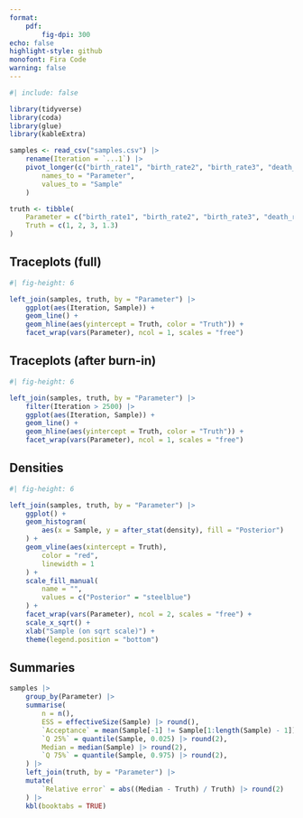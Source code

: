 ```yaml
---
format:
    pdf:
        fig-dpi: 300
echo: false
highlight-style: github
monofont: Fira Code
warning: false
---
```


```r
#| include: false

library(tidyverse)
library(coda)
library(glue)
library(kableExtra)

samples <- read_csv("samples.csv") |>
    rename(Iteration = `...1`) |>
    pivot_longer(c("birth_rate1", "birth_rate2", "birth_rate3", "death_rate"),
        names_to = "Parameter",
        values_to = "Sample"
    )

truth <- tibble(
    Parameter = c("birth_rate1", "birth_rate2", "birth_rate3", "death_rate"),
    Truth = c(1, 2, 3, 1.3)
)
```

## Traceplots (full)

```r
#| fig-height: 6

left_join(samples, truth, by = "Parameter") |>
    ggplot(aes(Iteration, Sample)) +
    geom_line() +
    geom_hline(aes(yintercept = Truth, color = "Truth")) +
    facet_wrap(vars(Parameter), ncol = 1, scales = "free")
```

## Traceplots (after burn-in)

```r
#| fig-height: 6

left_join(samples, truth, by = "Parameter") |>
    filter(Iteration > 2500) |>
    ggplot(aes(Iteration, Sample)) +
    geom_line() +
    geom_hline(aes(yintercept = Truth, color = "Truth")) +
    facet_wrap(vars(Parameter), ncol = 1, scales = "free")
```

\pagebreak

## Densities

```r
#| fig-height: 6

left_join(samples, truth, by = "Parameter") |>
    ggplot() +
    geom_histogram(
        aes(x = Sample, y = after_stat(density), fill = "Posterior")
    ) +
    geom_vline(aes(xintercept = Truth),
        color = "red",
        linewidth = 1
    ) +
    scale_fill_manual(
        name = "",
        values = c("Posterior" = "steelblue")
    ) +
    facet_wrap(vars(Parameter), ncol = 2, scales = "free") +
    scale_x_sqrt() +
    xlab("Sample (on sqrt scale)") +
    theme(legend.position = "bottom")
```

\pagebreak

## Summaries

```r
samples |>
    group_by(Parameter) |>
    summarise(
        n = n(),
        ESS = effectiveSize(Sample) |> round(),
        `Acceptance` = mean(Sample[-1] != Sample[1:length(Sample) - 1]) |> round(2),
        `Q 25%` = quantile(Sample, 0.025) |> round(2),
        Median = median(Sample) |> round(2),
        `Q 75%` = quantile(Sample, 0.975) |> round(2),
    ) |>
    left_join(truth, by = "Parameter") |>
    mutate(
        `Relative error` = abs((Median - Truth) / Truth) |> round(2)
    ) |>
    kbl(booktabs = TRUE)
```